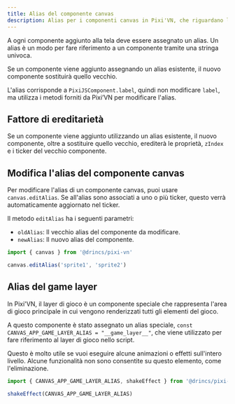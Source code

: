 ```yaml
---
title: Alias del componente canvas
description: Alias ​​per i componenti canvas in Pixi'VN, che riguardano l'ereditarietà, la modifica e l'utilizzo di layer di gioco speciali.
---
```



A ogni componente aggiunto alla tela deve essere assegnato un alias. Un alias è un modo per fare riferimento a un componente tramite una stringa univoca.

Se un componente viene aggiunto assegnando un alias esistente, il nuovo componente sostituirà quello vecchio.

L'alias corrisponde a `PixiJSComponent.label`, quindi non modificare `label`, ma utilizza i <DynamicLink href="/start/canvas-functions">metodi forniti da Pixi’VN</DynamicLink> per modificare l'alias.

## Fattore di ereditarietà

Se un componente viene aggiunto utilizzando un alias esistente, il nuovo componente, oltre a sostituire quello vecchio, erediterà le proprietà, `zIndex` e i <DynamicLink href="/start/canvas-tickers">ticker</DynamicLink> del vecchio componente.

<HeredityFactorExample />

## Modifica l'alias del componente canvas

Per modificare l'alias di un componente canvas, puoi usare `canvas.editAlias`. Se all'alias sono associati a uno o più <DynamicLink href="/start/canvas-tickers">ticker</DynamicLink>, questo verrà automaticamente aggiornato nel ticker.

Il metodo `editAlias` ha i seguenti parametri:

- `oldAlias`: Il vecchio alias del componente da modificare.
- `newAlias`: Il nuovo alias del componente.

```typescript
import { canvas } from '@drincs/pixi-vn'

canvas.editAlias('sprite1', 'sprite2')
```

## Alias ​​del game layer

In Pixi'VN, il layer di gioco è un componente speciale che rappresenta l'area di gioco principale in cui vengono renderizzati tutti gli elementi del gioco.

A questo componente è stato assegnato un alias speciale, `const CANVAS_APP_GAME_LAYER_ALIAS = "__game_layer__"`, che viene utilizzato per fare riferimento al layer di gioco nello script.

Questo è molto utile se vuoi eseguire alcune <DynamicLink href="/start/canvas-animations-effects">animazioni o effetti</DynamicLink> sull'intero livello. Alcune funzionalità non sono consentite su questo elemento, come l'eliminazione.

```typescript
import { CANVAS_APP_GAME_LAYER_ALIAS, shakeEffect } from '@drincs/pixi-vn'

shakeEffect(CANVAS_APP_GAME_LAYER_ALIAS)
```
